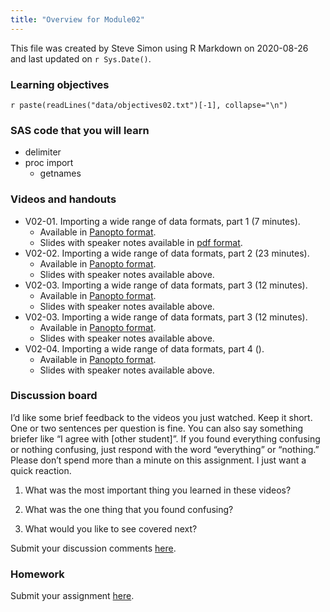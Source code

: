 ```yaml
---
title: "Overview for Module02"
---
```


This file was created by Steve Simon using R Markdown on 2020-08-26 and last updated on `r Sys.Date()`.

### Learning objectives

`r paste(readLines("data/objectives02.txt")[-1], collapse="\n")`

### SAS code that you will learn

+ delimiter
+ proc import
  + getnames

### Videos and handouts

+ V02-01. Importing a wide range of data formats, part 1 (7 minutes). 
  + Available in [Panopto format](https://umkc.hosted.panopto.com/Panopto/Pages/Viewer.aspx?id=6de8440a-1bd4-4d2e-9631-aa7f015b2953).
  + Slides with speaker notes available in [pdf format](https://github.com/pmean/introduction-to-SAS/blob/master/basics2/src/importing-speaker-notes.pdf).

+ V02-02. Importing a wide range of data formats, part 2 (23 minutes). 
  + Available in [Panopto format](https://umkc.hosted.panopto.com/Panopto/Pages/Viewer.aspx?id=4954f8af-d8be-4657-bc24-aa7f015edf92).
  + Slides with speaker notes available above.

+ V02-03. Importing a wide range of data formats, part 3 (12 minutes). 
  + Available in [Panopto format](https://umkc.hosted.panopto.com/Panopto/Pages/Viewer.aspx?id=0ce9339f-f3c9-4bb3-908e-aa790131a2a9).
  + Slides with speaker notes available above.

+ V02-03. Importing a wide range of data formats, part 3 (12 minutes). 
  + Available in [Panopto format](https://umkc.hosted.panopto.com/Panopto/Pages/Viewer.aspx?id=0ce9339f-f3c9-4bb3-908e-aa790131a2a9).
  + Slides with speaker notes available above.

+ V02-04. Importing a wide range of data formats, part 4 (). 
  + Available in [Panopto format]().
  + Slides with speaker notes available above.

### Discussion board

I'd like some brief feedback to the videos you just watched. Keep it short. One or two sentences per question is fine. You can also say something briefer like "I agree with [other student]". If you found everything confusing or nothing confusing, just respond with the word "everything" or "nothing." Please don't spend more than a minute on this assignment. I just want a quick reaction.

1. What was the most important thing you learned in these videos?

2. What was the one thing that you found confusing?

3. What would you like to see covered next?                                                                         

Submit your discussion comments [here]().   

### Homework

Submit your assignment [here]().

